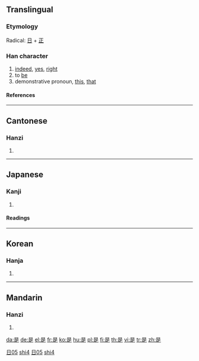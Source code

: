 {{see|昰}}

==Translingual==
{{Han stroke|[[Image:是-order.gif]]}}
===Etymology===
Radical: [[日]] + [[正]]
===Han character===
{{Han char|rn=72|rad=日|as=05|sn=9|four=6080<sub>1</sub>|canj=日一卜人 (AMYO)}}
# [[indeed]], [[yes]], [[right]]
# to [[be]]
# demonstrative pronoun, [[this]], [[that]]
====References====
{{Han ref|kx=0493.260|dkj=13859|dj=0858.060|hdz=21497.050|uh=662F|ud=26159|bh=AC4F|bd=44111}}

----
==Cantonese==
===Hanzi===
{{yue-hanzi|jyut=|y=si6}}
# {{defn|Cantonese}}

----
==Japanese==
===Kanji===
{{ja-kanji|grade=c|rs=日05}}
# {{defn|Japanese}} 
====Readings====
{{ja-readings|on=[[ぜ]] (ze), [[し]] (shi)|kun=[[これ]] (kore), [[この]] (kono), [[ここ]] (koko)}}

----
==Korean==
===Hanja===
{{ko-hanja|hangeul=시|eumhun=바를|rv=si|mr=si|y=si}}
# {{defn|Korean}}

----

==Mandarin==
===Hanzi===
{{cmn-hanzi|pin=[[shì]] ([[shi4]])|wg=shih<sup>4</sup>}}
# {{defn|Mandarin}}


[[Category:zh-tw:Pronouns|日05]]
[[Category:zh-cn:Pronouns|shi4]]
[[Category:zh-tw:Beginning Mandarin|日05]]
[[Category:zh-cn:Beginning Mandarin|shi4]]

[[da:是]]
[[de:是]]
[[el:是]]
[[fr:是]]
[[ko:是]]
[[hu:是]]
[[pl:是]]
[[fi:是]]
[[th:是]]
[[vi:是]]
[[tr:是]]
[[zh:是]]